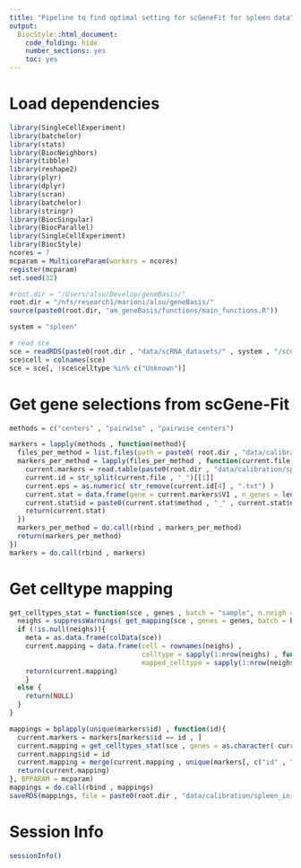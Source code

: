 ```yaml
---
title: "Pipeline to find optimal setting for scGeneFit for spleen data"
output:
  BiocStyle::html_document:
    code_folding: hide
    number_sections: yes
    toc: yes  
---
```

# Load dependencies

```r


library(SingleCellExperiment)
library(batchelor)
library(stats)
library(BiocNeighbors)
library(tibble)
library(reshape2)
library(plyr)
library(dplyr)
library(scran)
library(batchelor)
library(stringr)
library(BiocSingular)
library(BiocParallel)
library(SingleCellExperiment)
library(BiocStyle)
ncores = 7
mcparam = MulticoreParam(workers = ncores)
register(mcparam)
set.seed(32)

#root.dir = "/Users/alsu/Develop/geneBasis/"
root.dir = "/nfs/research1/marioni/alsu/geneBasis/"
source(paste0(root.dir, "am_geneBasis/functions/main_functions.R"))

system = "spleen"

# read sce 
sce = readRDS(paste0(root.dir , "data/scRNA_datasets/" , system , "/sce_" , system , ".Rds"))
sce$cell = colnames(sce)
sce = sce[, !sce$celltype %in% c("Unknown")]


```


# Get gene selections from scGene-Fit

```r

methods = c("centers" , "pairwise" , "pairwise_centers")

markers = lapply(methods , function(method){
  files_per_method = list.files(path = paste0( root.dir , "data/calibration/spleen_init_settings_scGeneFit/" , method , "/" ))
  markers_per_method = lapply(files_per_method , function(current.file){
    current.markers = read.table(paste0(root.dir , "data/calibration/spleen_init_settings_scGeneFit/" , method , "/" , current.file) , header = F)
    current.id = str_split(current.file , "_")[[1]]
    current.eps = as.numeric( str_remove(current.id[4] , ".txt") )
    current.stat = data.frame(gene = current.markers$V1 , n_genes = length(current.markers$V1) , eps = current.eps , method = method)
    current.stat$id = paste0(current.stat$method , "_" , current.stat$n_genes , "_" , current.stat$eps)
    return(current.stat)
  })
  markers_per_method = do.call(rbind , markers_per_method)
  return(markers_per_method)
})
markers = do.call(rbind , markers)


```

# Get celltype mapping

```r


get_celltypes_stat = function(sce , genes , batch = "sample", n.neigh = 5, nPC = 50){
  neighs = suppressWarnings( get_mapping(sce , genes = genes, batch = batch, n.neigh = n.neigh, nPC = nPC , get.dist = F , type = "together"))
  if (!is.null(neighs)){
    meta = as.data.frame(colData(sce))
    current.mapping = data.frame(cell = rownames(neighs) ,
                                 celltype = sapply(1:nrow(neighs) , function(i) meta$celltype[meta$cell == rownames(neighs)[i]]) ,
                                 mapped_celltype = sapply(1:nrow(neighs), function(i) getmode(meta$celltype[match(neighs[i,] , meta$cell)] , 1:n.neigh) ))
    return(current.mapping)
    }
  else {
    return(NULL)
  }
}

mappings = bplapply(unique(markers$id) , function(id){
  current.markers = markers[markers$id == id , ]
  current.mapping = get_celltypes_stat(sce , genes = as.character( current.markers$gene) )
  current.mapping$id = id
  current.mapping = merge(current.mapping , unique(markers[, c("id" , "n_genes" , "eps" , "method")]))
  return(current.mapping)
}, BPPARAM = mcparam)
mappings = do.call(rbind , mappings)
saveRDS(mappings, file = paste0(root.dir , "data/calibration/spleen_init_settings_scGeneFit/celltype_mappings.Rds"))

```




# Session Info

```r
sessionInfo()
```
